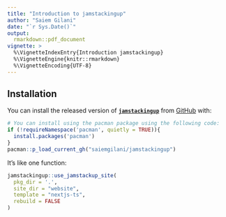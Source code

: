 ```yaml
---
title: "Introduction to jamstackingup"
author: "Saiem Gilani"
date: "`r Sys.Date()`"
output: 
  rmarkdown::pdf_document
vignette: >
  %\VignetteIndexEntry{Introduction jamstackingup}
  %\VignetteEngine{knitr::rmarkdown}
  %\VignetteEncoding{UTF-8}
---
```


## Installation

You can install the released version of [**`jamstackingup`**](https://github.com/saiemgilani/jamstackingup/) from [GitHub](https://github.com/saiemgilani/jamstackingup) with:

```r
# You can install using the pacman package using the following code:
if (!requireNamespace('pacman', quietly = TRUE)){
  install.packages('pacman')
}
pacman::p_load_current_gh("saiemgilani/jamstackingup")
```

It's like one function:

```r
jamstackingup::use_jamstackup_site(
  pkg_dir = '.', 
  site_dir = "website", 
  template = "nextjs-ts", 
  rebuild = FALSE
)
```
